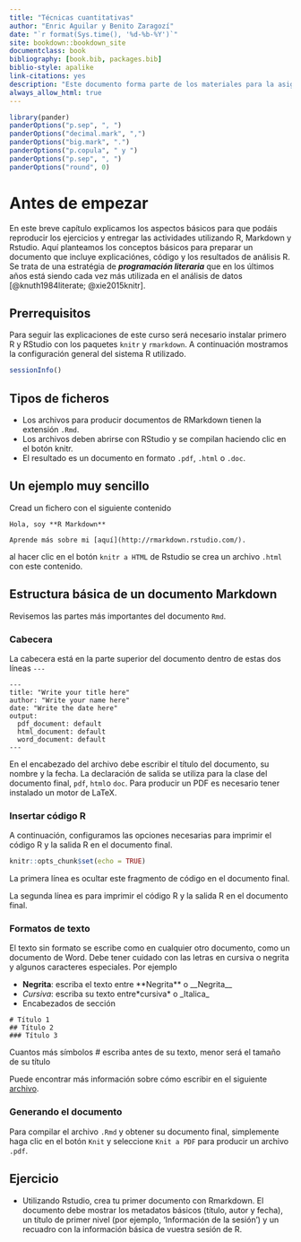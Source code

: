 ```yaml
--- 
title: "Técnicas cuantitativas"
author: "Enric Aguilar y Benito Zaragozí"
date: "`r format(Sys.time(), '%d-%b-%Y')`"
site: bookdown::bookdown_site
documentclass: book
bibliography: [book.bib, packages.bib]
biblio-style: apalike
link-citations: yes
description: "Este documento forma parte de los materiales para la asignatura 'Técnicas cuantitativas' del Máster universitario en planificación, gobernanza y liderazgo territorial"
always_allow_html: true
---
```


```r
library(pander)
panderOptions("p.sep", ", ")
panderOptions("decimal.mark", ",")
panderOptions("big.mark", ".")
panderOptions("p.copula", " y ")
panderOptions("p.sep", ", ")
panderOptions("round", 0)
```

# Antes de empezar {-}
En este breve capítulo explicamos los aspectos básicos para que podáis reproducir los ejercicios y entregar las actividades utilizando R, Markdown y Rstudio. Aquí planteamos los conceptos básicos para preparar un documento que incluye explicaciónes, código y los resultados de análisis R. Se trata de una estratégia de ***programación literaria*** que en los últimos años está siendo cada vez más utilizada en el análisis de datos [@knuth1984literate; @xie2015knitr].

## Prerrequisitos
Para seguir las explicaciones de este curso será necesario instalar primero R y RStudio con los paquetes `knitr` y `rmarkdown`. A continuación mostramos la configuración general del sistema R utilizado.

```r
sessionInfo()
```

## Tipos de ficheros

- Los archivos para producir documentos de RMarkdown tienen la extensión `.Rmd`.
- Los archivos deben abrirse con RStudio y se compilan haciendo clic en el botón knitr.
- El resultado es un documento en formato `.pdf`, `.html` o `.doc`.

## Un ejemplo muy sencillo

Cread un fichero con el siguiente contenido

```
Hola, soy **R Markdown**

Aprende más sobre mi [aquí](http://rmarkdown.rstudio.com/).
```

al hacer clic en el botón `knitr a HTML` de Rstudio se crea un archivo `.html` con este contenido.


## Estructura básica de un documento Markdown
Revisemos las partes más importantes del documento `Rmd`.

### Cabecera
La cabecera está en la parte superior del documento dentro de estas dos líneas `---`

```
---
title: "Write your title here"
author: "Write your name here"
date: "Write the date here"
output:
  pdf_document: default
  html_document: default
  word_document: default
---
```

En el encabezado del archivo debe escribir el título del documento, su nombre y la fecha. La declaración de salida se utiliza para la clase del documento final, `pdf`, `html`o `doc`. Para producir un PDF es necesario tener instalado un motor de LaTeX.

### Insertar código R
A continuación, configuramos las opciones necesarias para imprimir el código R y la salida R en el documento final.

```r
knitr::opts_chunk$set(echo = TRUE)
```

La primera línea es ocultar este fragmento de código en el documento final.

La segunda línea es para imprimir el código R y la salida R en el documento final. 

### Formatos de texto
El texto sin formato se escribe como en cualquier otro documento, como un documento de Word. Debe tener cuidado con las letras en cursiva o negrita y algunos caracteres especiales. Por ejemplo

- **Negrita**: escriba el texto entre \*\*Negrita\*\* o \_\_Negrita\_\_
- *Cursiva*: escriba su texto entre\*cursiva\* o \_Italica\_
- Encabezados de sección

```
# Título 1
## Título 2
### Título 3
```

Cuantos más símbolos \# escriba antes de su texto, menor será el tamaño de su título

Puede encontrar más información sobre cómo escribir en el siguiente [archivo](https://rstudio.com/wp-content/uploads/2015/02/rmarkdown-cheatsheet.pdf).

### Generando el documento

Para compilar el archivo `.Rmd` y obtener su documento final, simplemente haga clic en el botón `Knit` y seleccione `Knit a PDF` para producir un archivo `.pdf`.

## Ejercicio

- Utilizando Rstudio, crea tu primer documento con Rmarkdown. El documento debe mostrar los metadatos básicos (título, autor y fecha), un título de primer nivel (por ejemplo, 'Información de la sesión') y un recuadro con la información básica de vuestra sesión de R.

